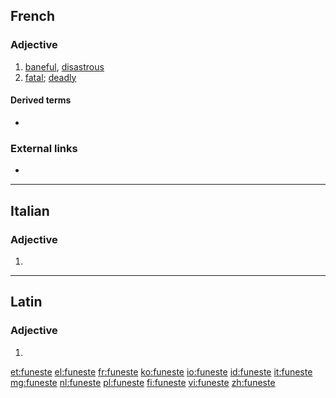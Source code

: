 ==French==

===Adjective===
{{fr-adj|mf}}

# [[baneful]], [[disastrous]] {{gloss|causing disaster}}
# [[fatal]]; [[deadly]]

====Derived terms====
* {{l|fr|funestement}}

===External links===
* {{R:TLFi}}

----

==Italian==

===Adjective===
{{head|it|adjective form}}

# {{feminine plural of|funesto|lang=it}}

----

==Latin==

===Adjective===
{{la-adj-form|fūneste}}

# {{inflection of|fūnestus||voc|m|s|lang=la}}

[[et:funeste]]
[[el:funeste]]
[[fr:funeste]]
[[ko:funeste]]
[[io:funeste]]
[[id:funeste]]
[[it:funeste]]
[[mg:funeste]]
[[nl:funeste]]
[[pl:funeste]]
[[fi:funeste]]
[[vi:funeste]]
[[zh:funeste]]